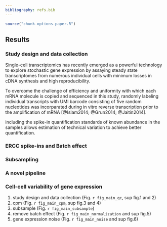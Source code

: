 ```yaml
---
bibliography: refs.bib
---
```


```r
source("chunk-options-paper.R")
```

## Results
### Study design and data collection
Single-cell transcriptomics has recently emerged as a powerful technology to explore stochastic gene expression by assaying steady state transcriptomes from numerous individual cells with minimum losses in cDNA synthesis and high reproducibility.

To overcome the challenge of efficiency and uniformity with which each mRNA molecule is copied and sequenced in this study, 
randomly labeling individual transcripts with UMI barcode consisting of five random nucleotides was incorparated during in vitro reverse transcription prior to the amplification of mRNA [@Islam2014; @Grun2014; @Jaitin2014].
 

 including the spike-in quantification standards of known abundance in the samples allows estimation of technical variation to achieve better quantification. 


### ERCC spike-ins and Batch effect

### Subsampling

### A novel pipeline 

### Cell-cell variability of gene expression

1. study design and data collection (Fig. `r fig_main_qc`, sup fig.1 and 2)
2. cpm (Fig. `r fig_main_cpm`, sup fig.3 and 4)
3. subsample (Fig. `r fig_main_subsample`)
4. remove batch effect (Fig. `r fig_main_normalization` and sup fig.5)
5. gene expression noise (Fig. `r fig_main_noise` and sup fig.6)
